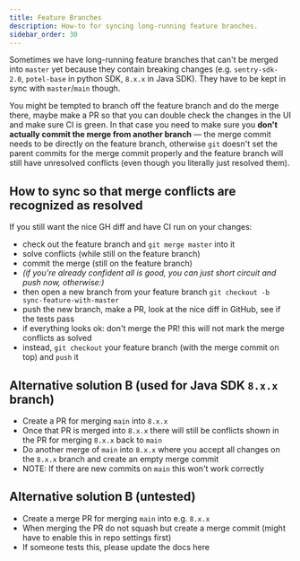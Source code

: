```yaml
---
title: Feature Branches
description: How-to for syncing long-running feature branches.
sidebar_order: 30
---
```


Sometimes we have long-running feature branches that can't be merged into `master` yet because they contain breaking changes (e.g. `sentry-sdk-2.0`, `potel-base` in python SDK, `8.x.x` in Java SDK). They have to be kept in sync with `master`/`main` though.

You might be tempted to branch off the feature branch and do the merge there, maybe make a PR so that you can double check the changes in the UI and make sure CI is green. In that case you need to make sure you **don't actually commit the merge from another branch** — the merge commit needs to be directly on the feature branch, otherwise `git` doesn't set the parent commits for the merge commit properly and the feature branch will still have unresolved conflicts (even though you literally just resolved them).

## How to sync so that merge conflicts are recognized as resolved

If you still want the nice GH diff and have CI run on your changes:

- check out the feature branch and `git merge master` into it
- solve conflicts (while still on the feature branch)
- commit the merge (still on the feature branch)
- *(if you're already confident all is good, you can just short circuit and push now, otherwise:)*
- then open a new branch from your feature branch `git checkout -b sync-feature-with-master`
- push the new branch, make a PR, look at the nice diff in GitHub, see if the tests pass
- if everything looks ok: don't merge the PR! this will not mark the merge conflicts as solved
- instead, `git checkout` your feature branch (with the merge commit on top) and `push` it

## Alternative solution B (used for Java SDK `8.x.x` branch)

- Create a PR for merging `main` into `8.x.x`
- Once that PR is merged into `8.x.x` there will still be conflicts shown in the PR for merging `8.x.x` back to `main`
- Do another merge of `main` into `8.x.x` where you accept all changes on the `8.x.x` branch and create an empty merge commit
- NOTE: If there are new commits on `main` this won't work correctly


## Alternative solution B (untested)

- Create a merge PR for merging `main` into e.g. `8.x.x`
- When merging the PR do not squash but create a merge commit (might have to enable this in repo settings first)
- If someone tests this, please update the docs here
